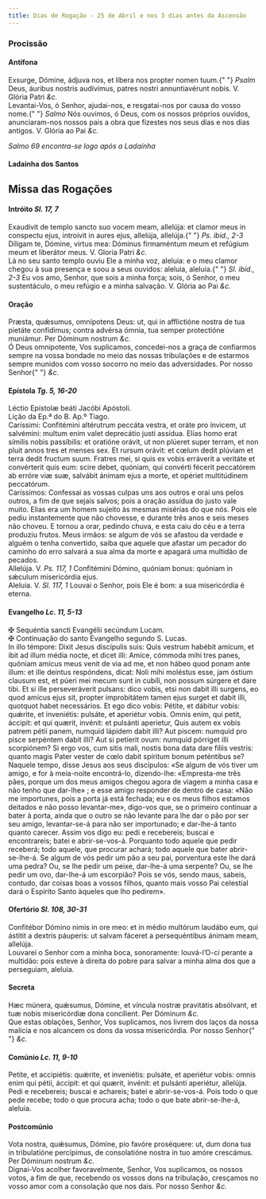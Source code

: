 ```yaml
---
title: Dias de Rogação - 25 de Abril e nos 3 dias antes da Ascensão
---
```


<h3 class="text-center">Procissão</h3>

<h4 class="text-center">Antífona</h4>
<div class="grid grid-cols-2 gap-5">
  <div class="col-6 dropcaps text-justify">
    Exsurge, Dómine, ádjuva nos, et líbera nos propter nomen tuum.{" "}
    <em>Psalm</em> Deus, áuribus nostris audívimus, patres nostri annuntiavérunt
    nobis. V. Glória Patri <em>&c.</em>
  </div>
  <div class="col-6 dropcaps text-justify">
    Levantai-Vos, ó Senhor, ajudai-nos, e resgatai-nos por causa do vosso nome.{" "}
    <em>Salmo</em> Nós ouvimos, ó Deus, com os nossos próprios ouvidos,
    anunciaram-nos nossos pais a obra que fizestes nos seus dias e nos dias
    antigos. V. Glória ao Pai <em>&c.</em>
  </div>
</div>

<em>Salmo 69 encontra-se logo após a Ladaínha</em>


<h4 class="text-center">Ladainha dos Santos</h4>

<LadainhaSantos />

<h2 class="text-center">Missa das Rogações</h2>

<h4 class="text-center">
  Intróito <em>Sl. 17, 7</em>
</h4>
<div class="grid grid-cols-2 gap-5">
  <div class="col-6 dropcaps text-justify">
    Exaudívit de templo sancto suo vocem meam, allelúja: et clamor meus in
    conspectu ejus, introívit in aures ejus, allelúja, allelúja.{" "}
    <em>Ps. ibid., 2-3</em> Díligam te, Dómine, virtus mea: Dóminus firmaméntum
    meum et refúgium meum et liberátor meus. V. Gloria Patri <em>&c.</em>
  </div>
  <div class="col-6 dropcaps text-justify">
    Lá no seu santo templo ouviu Ele a minha voz, aleluia: e o meu clamor chegou
    à sua presença e soou a seus ouvidos: aleluia, aleluia.{" "}
    <em>Sl. ibid., 2-3</em> Eu vos amo, Senhor, que sois a minha força; sois, ó
    Senhor, o meu sustentáculo, o meu refúgio e a minha salvação. V. Glória ao
    Pai <em>&c.</em>
  </div>
</div>

<h4 class="text-center">Oração</h4>
<div class="grid grid-cols-2 gap-5">
  <div class="col-6 dropcaps text-justify">
    Præsta, quǽsumus, omnípotens Deus: ut, qui in afflictióne nostra de tua
    pietáte confídimus; contra advérsa ómnia, tua semper protectióne muniámur.
    Per Dóminum nostrum <em>&c.</em>
  </div>
  <div class="col-6 dropcaps text-justify">
    Ó Deus omnipotente, Vos suplicamos, concedei-nos a graça de confiarmos
    sempre na vossa bondade no meio das nossas tribulações e de estarmos sempre
    munidos com vosso socorro no meio das adversidades. Por nosso Senhor{" "}
    <em>&c.</em>
  </div>
</div>

<h4 class="text-center">
  Epístola <em>Tg. 5, 16-20</em>
</h4>
<div class="grid grid-cols-2 gap-5">
  <div class="col-6 text-justify">Léctio Epístolæ beáti Jacóbi Apóstoli.</div>
  <div class="col-6 text-justify">Lição da Ep.ª do B. Ap.º Tiago.</div>
  <div class="col-6 dropcaps text-justify">
    Caríssimi: Confitémini altérutrum peccáta vestra, et oráte pro ínvicem, ut
    salvémini: multum enim valet deprecátio justi assídua. Elías homo erat
    símilis nobis passíbilis: et oratióne orávit, ut non plúeret super terram,
    et non pluit annos tres et menses sex. Et rursum orávit: et cœlum dedit
    plúviam et terra dedit fructum suum. Fratres mei, si quis ex vobis erráverit
    a veritáte et convérterit quis eum: scire debet, quóniam, qui convérti
    fécerit peccatórem ab erróre viæ suæ, salvábit ánimam ejus a morte, et
    opériet multitúdinem peccatórum.
  </div>
  <div class="col-6 dropcaps text-justify">
    Caríssimos: Confessai as vossas culpas uns aos outros e orai uns pelos
    outros, a fim de que sejais salvos; pois a oração assídua do justo vale
    muito. Elias era um homem sujeito às mesmas misérias do que nós. Pois ele
    pediu instantemente que não chovesse, e durante três anos e seis meses não
    choveu. E tornou a orar, pedindo chuva, e esta caiu do céu e a terra
    produziu frutos. Meus irmãos: se algum de vós se afastou da verdade e alguém
    o tenha convertido, saiba que aquele que afastar um pecador do caminho do
    erro salvará a sua alma da morte e apagará uma multidão de pecados.
  </div>
</div>

<div class="grid grid-cols-2 gap-5">
  <div class="col-6 text-justify">
    Allelúja. V. <em>Ps. 117, 1</em> Confitémini Dómino, quóniam bonus: quóniam
    in sǽculum misericórdia ejus.
  </div>
  <div class="col-6 text-justify">
    Aleluia. V. <em>Sl. 117, 1</em> Louvai o Senhor, pois Ele é bom: a sua
    misericórdia é eterna.
  </div>
</div>

<h4 class="text-center">
  Evangelho <em>Lc. 11, 5-13</em>
</h4>
<div class="grid grid-cols-2 gap-5">
  <div class="col-6 text-justify">
    <span class="text-danger">&#10016;</span> Sequéntia sancti Evangélii
    secúndum Lucam.
  </div>
  <div class="col-6 text-justify">
    <span class="text-danger">&#10016;</span> Continuação do santo Evangelho
    segundo S. Lucas.
  </div>
  <div class="col-6 dropcaps text-justify">
    In illo témpore: Dixit Jesus discípulis suis: Quis vestrum habébit amícum,
    et íbit ad illum média nocte, et dicet illi: Amíce, cómmoda mihi tres panes,
    quóniam amícus meus venit de via ad me, et non hábeo quod ponam ante illum:
    et ille deíntus respóndens, dicat: Noli mihi moléstus esse, jam óstium
    clausum est, et púeri mei mecum sunt in cubíli, non possum súrgere et dare
    tibi. Et si ille perseveráverit pulsans: dico vobis, etsi non dabit illi
    surgens, eo quod amícus ejus sit, propter improbitátem tamen ejus surget et
    dabit illi, quotquot habet necessários. Et ego dico vobis: Pétite, et
    dábitur vobis: quǽrite, et inveniétis: pulsáte, et aperiétur vobis. Omnis
    enim, qui petit, áccipit: et qui quærit, invénit: et pulsánti aperietur,
    Quis autem ex vobis patrem pétii panem, numquid lápidem dabit illi? Aut
    piscem: numquid pro pisce serpéntem dabit illi? Aut si petíerit ovum:
    numquid pórriget illi scorpiónem? Si ergo vos, cum sitis mali, nostis bona
    data dare fíliis vestris: quanto magis Pater vester de cœlo dabit spíritum
    bonum peténtibus se?
  </div>
  <div class="col-6 dropcaps text-justify">
    Naquele tempo, disse Jesus aos seus discípulos: «Se algum de vós tiver um
    amigo, e for à meia-noite encontrá-lo, dizendo-lhe: «Empresta-me três pães,
    porque um dos meus amigos chegou agora de viagem a minha casa e não tenho
    que dar-lhe» ; e esse amigo responder de dentro de casa: «Não me importunes,
    pois a porta já está fechada; eu e os meus filhos estamos deitados e não
    posso levantar-me», digo-vos que, se o primeiro continuar a bater à porta,
    ainda que o outro se não levante para lhe dar o pão por ser seu amigo,
    levantar-se-á para não ser importunado; e dar-lhe-á tanto quanto carecer.
    Assim vos digo eu: pedi e recebereis; buscai e encontrareis; batei e
    abrir-se-vos-á. Porquanto todo aquele que pedir receberá; todo aquele, que
    procurar achará; todo aquele que bater abrir-se-lhe-á. Se algum de vós pedir
    um pão a seu pai, porventura este lhe dará uma pedra? Ou, se lhe pedir um
    peixe, dar-lhe-á uma serpente? Ou, se lhe pedir um ovo, dar-lhe-á um
    escorpião? Pois se vós, sendo maus, sabeis, contudo, dar coisas boas a
    vossos filhos, quanto mais vosso Pai celestial dará o Espírito Santo àqueles
    que lho pedirem».
  </div>
</div>

<h4 class="text-center">
  Ofertório <em>Sl. 108, 30-31</em>
</h4>
<div class="grid grid-cols-2 gap-5">
  <div class="col-6 dropcaps text-justify">
    Confitébor Dómino nimis in ore meo: et in médio multórum laudábo eum, qui
    ástitit a dextris páuperis: ut salvam fáceret a persequéntibus ánimam meam,
    allelúja.
  </div>
  <div class="col-6 dropcaps text-justify">
    Louvarei o Senhor com a minha boca, sonoramente: louvá-l’O-ci perante a
    multidão: pois esteve à direita do pobre para salvar a minha alma dos que a
    perseguiam, aleluia.
  </div>
</div>

<h4 class="text-center">Secreta</h4>
<div class="grid grid-cols-2 gap-5">
  <div class="col-6 dropcaps text-justify">
    Hæc múnera, quǽsumus, Dómine, et víncula nostræ pravitátis absólvant, et tuæ
    nobis misericórdiæ dona concílient. Per Dóminum <em>&c.</em>
  </div>
  <div class="col-6 dropcaps text-justify">
    Que estas oblações, Senhor, Vos suplicamos, nos livrem dos laços da nossa
    malícia e nos alcancem os dons da vossa misericórdia. Por nosso Senhor{" "}
    <em>&c.</em>
  </div>
</div>

<h4 class="text-center">
  Comúnio <em>Lc. 11, 9-10</em>
</h4>
<div class="grid grid-cols-2 gap-5">
  <div class="col-6 dropcaps text-justify">
    Petite, et accipiétis: quǽrite, et inveniétis: pulsáte, et aperiétur vobis:
    omnis enim qui pétii, áccipit: et qui quærit, invénit: et pulsánti
    aperiétur, allelúja.
  </div>
  <div class="col-6 dropcaps text-justify">
    Pedi e recebereis; buscai e achareis; batei e abrir-se-vos-á. Pois todo o
    que pede recebe; todo o que procura acha; todo o que bate abrir-se-lhe-á,
    aleluia.
  </div>
</div>

<h4 class="text-center">Postcomúnio</h4>
<div class="grid grid-cols-2 gap-5">
  <div class="col-6 dropcaps text-justify">
    Vota nostra, quǽsumus, Dómine, pio favóre proséquere: ut, dum dona tua in
    tribulatióne percípimus, de consolatióne nostra in tuo amóre crescámus. Per
    Dóminum nostrum <em>&c.</em>
  </div>
  <div class="col-6 dropcaps text-justify">
    Dignai-Vos acolher favoravelmente, Senhor, Vos suplicamos, os nossos votos,
    a fim de que, recebendo os vossos dons na tribulação, cresçamos no vosso
    amor com a consolação que nos dais. Por nosso Senhor <em>&c.</em>
  </div>
</div>
